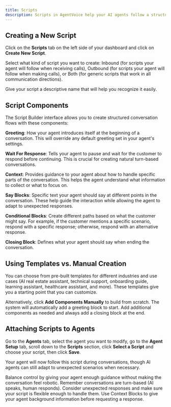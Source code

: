 ```yaml
---
title: Scripts
description: Scripts in AgentVoice help your AI agents follow a structured conversation flow when interacting with customers. Scripts are designed to work with large language models, providing the right amount of guidance while still allowing for natural conversation.
---
```


## Creating a New Script

Click on the **Scripts** tab on the left side of your dashboard and click on **Create New Script**.

Select what kind of script you want to create: Inbound (for scripts your agent will follow when receiving calls), Outbound (for scripts your agent will follow when making calls), or Both (for generic scripts that work in all communication directions).

Give your script a descriptive name that will help you recognize it easily.

## Script Components

The Script Builder interface allows you to create structured conversation flows with these components:

**Greeting**: How your agent introduces itself at the beginning of a conversation. This will override any default greeting set in your agent's settings.

**Wait For Response**: Tells your agent to pause and wait for the customer to respond before continuing. This is crucial for creating natural turn-based conversations.

**Context**: Provides guidance to your agent about how to handle specific parts of the conversation. This helps the agent understand what information to collect or what to focus on.

**Say Blocks**: Specific text your agent should say at different points in the conversation. These help guide the interaction while allowing the agent to adapt to unexpected responses.

**Conditional Blocks**: Create different paths based on what the customer might say. For example, if the customer mentions a specific scenario, respond with a specific response; otherwise, respond with an alternative response.

**Closing Block**: Defines what your agent should say when ending the conversation.

## Using Templates vs. Manual Creation

You can choose from pre-built templates for different industries and use cases (AI real estate assistant, technical support, onboarding guide, learning assistant, healthcare assistant, and more). These templates give you a starting point that you can customize.

Alternatively, click **Add Components Manually** to build from scratch. The system will automatically add a greeting block to start. Add additional components as needed and always add a closing block at the end.

## Attaching Scripts to Agents

Go to the **Agents** tab, select the agent you want to modify, go to the **Agent Setup** tab, scroll down to the **Scripts** section, click **Select a Script** and choose your script, then click **Save**.

Your agent will now follow this script during conversations, though AI agents can still adapt to unexpected scenarios when necessary.

Balance control by giving your agent enough guidance without making the conversation feel robotic. Remember conversations are turn-based (AI speaks, human responds). Consider unexpected responses and make sure your script is flexible enough to handle them. Use Context Blocks to give your agent background information before requesting a response.